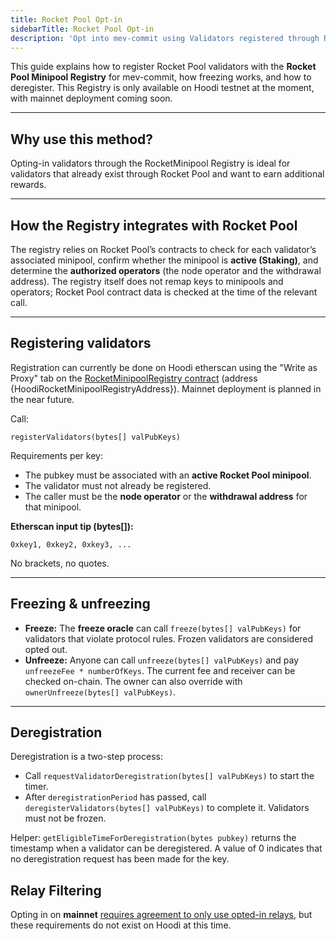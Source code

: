 ```yaml
---
title: Rocket Pool Opt-in
sidebarTitle: Rocket Pool Opt-in
description: 'Opt into mev-commit using Validators registered through Rocket Minipools.'
---
```


This guide explains how to register Rocket Pool validators with the **Rocket Pool Minipool Registry** for mev-commit, how freezing works, and how to deregister. This Registry is only available on Hoodi testnet at the moment, with mainnet deployment coming soon.

---

## Why use this method?

Opting-in validators through the RocketMinipool Registry is ideal for validators that already exist through Rocket Pool and want to earn additional rewards.

---

## How the Registry integrates with Rocket Pool

The registry relies on Rocket Pool’s contracts to check for each validator’s associated minipool, confirm whether the minipool is **active (Staking)**, and determine the **authorized operators** (the node operator and the withdrawal address). The registry itself does not remap keys to minipools and operators; Rocket Pool contract data is checked at the time of the relevant call.

---


## Registering validators

Registration can currently be done on Hoodi etherscan using the "Write as Proxy" tab on the [RocketMinipoolRegistry contract](https://hoodi.etherscan.io/address/0x30d478b02918c4b11731efc4868d848d551e79b2#writeProxyContract) (address {HoodiRocketMinipoolRegistryAddress}). Mainnet deployment is planned in the near future.


Call:
```solidity
registerValidators(bytes[] valPubKeys)
```

Requirements per key:
- The pubkey must be associated with an **active Rocket Pool minipool**.
- The validator must not already be registered.
- The caller must be the **node operator** or the **withdrawal address** for that minipool.

**Etherscan input tip (bytes[]):**
```
0xkey1, 0xkey2, 0xkey3, ...
```
No brackets, no quotes.

---

## Freezing & unfreezing

- **Freeze:** The **freeze oracle** can call `freeze(bytes[] valPubKeys)` for validators that violate protocol rules. Frozen validators are considered opted out.
- **Unfreeze:** Anyone can call `unfreeze(bytes[] valPubKeys)` and pay `unfreezeFee * numberOfKeys`. The current fee and receiver can be checked on-chain. The owner can also override with `ownerUnfreeze(bytes[] valPubKeys)`.

---

## Deregistration

Deregistration is a two-step process:
- Call `requestValidatorDeregistration(bytes[] valPubKeys)` to start the timer.
- After `deregistrationPeriod` has passed, call `deregisterValidators(bytes[] valPubKeys)` to complete it. Validators must not be frozen.

Helper: `getEligibleTimeForDeregistration(bytes pubkey)` returns the timestamp when a validator can be deregistered. A value of 0 indicates that no deregistration request has been made for the key.

## Relay Filtering

Opting in on **mainnet** [requires agreement to only use opted-in relays](https://docs.primev.xyz/v1.1.0/get-started/validators/validator-guide#requirements), but these requirements do not exist on Hoodi at this time.
